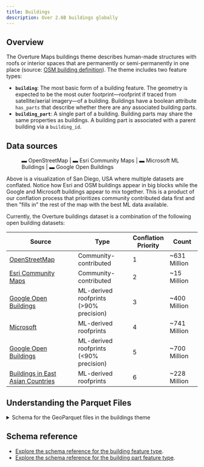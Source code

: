 ```yaml
---
title: Buildings
description: Over 2.6B buildings globally
---
```



## Overview

The Overture Maps buildings theme describes human-made structures with roofs or interior spaces that are permanently or semi-permanently in one place (source: [OSM building definition](https://wiki.openstreetmap.org/wiki/Key:building)). The theme includes two feature types:

- **`building`**: The most basic form of a building feature. The geometry is expected to be the most outer footprint&mdash;roofprint if traced from satellite/aerial imagery&mdash;of a building. Buildings have a boolean attribute `has_parts` that describe whether there are any associated building parts.
- **`building_part`**: A single part of a building. Building parts may share the same properties as buildings. A building part is associated with a parent building via a `building_id`.

## Data sources

<figure>
  <BuildingsMap></BuildingsMap>
  <!-- <ThemedImage
    alt="Overture buildings in San Diego"
    sources={{
      light: useBaseUrl('/img/guides/buildings/san_diego_buildings_3.jpg'),
      dark: useBaseUrl('/img/guides/buildings/san_diego_buildings_3.jpg'),
    }}
  /> -->
  <figcaption>
  <div style={{'textAlign':'center'}}>
    <span style={{'backgroundColor':'rgb(36,39,47)', padding:2}}>
    <span style={{color:'rgb(194,42,87)'}}>&#x25AC;   <span style={{color:'white'}}>OpenStreetMap | </span></span>
    <span style={{color:'rgb(4,151,188)'}}>&#x25AC;   <span style={{color:'white'}}>Esri Community Maps | </span></span>
    <span style={{color:'rgb(243,175,102)'}}>&#x25AC; <span style={{color:'white'}}>Microsoft ML Buildings | </span></span>
    <span style={{color:'rgb(236,253,188)'}}>&#x25AC; <span style={{color:'white'}}>Google Open Buildings </span></span>
    </span>
  </div>
  </figcaption>
</figure>

Above is a visualization of San Diego, USA where multiple datasets are conflated. Notice how Esri and OSM buildings appear in big blocks while the Google and Microsoft buildings appear to mix together. This is a product of our conflation process that prioritizes community contributed data first and then "fills in" the rest of the map with the best ML data available.

Currently, the Overture buildings dataset is a combination of the following open building datasets:

| Source                     |  Type                 | Conflation <br /> Priority | Count    |
| -------------------------- | --------------------- | -------------------------- | ----------- |
| [OpenStreetMap](//osm.org) | Community-contributed | 1                          |~631 Million  |
| [Esri Community Maps](https://communitymaps.arcgis.com/home) | Community-contributed | 2| ~15 Million |
| [Google Open Buildings](https://sites.research.google/open-buildings/)| ML-derived roofprints<br />  (&gt;90% precision) | 3|~400 Million |
| [Microsoft](https://github.com/microsoft/GlobalMLBuildingFootprints) |ML-derived roofprints  | 4|~741 Million |
| [Google Open Buildings](https://sites.research.google/open-buildings/)| ML-derived roofprints<br />  (&lt;90% precision) | 5|~700 Million |
| [Buildings in East Asian Countries](https://zenodo.org/records/8174931)| ML-derived roofprints<br />  | 6|~228 Million |

## Understanding the Parquet Files

<details>
        <summary>Schema for the GeoParquet files in the buildings theme</summary>
        <div>
<Tabs>
<TabItem value="building" label="building" default>

| column                 | type    | description |
| ---------------------- | ------- | ------------ |
| id                     | varchar | A feature ID that may be associated with the Global Entity Reference System (GERS) if—and-only-if the feature represents an entity that is part of GERS. |
| geometry               | blob    | A building's geometry is defined as its footprint or roofprint (if traced from aerial/satellite imagery). MUST be a Polygon as defined by GeoJSON schema. |
| bbox                   | struct  | Area defined by two longitudes and two latitudes: latitude is a decimal number between -90.0 and 90.0; longitude is a decimal number between -180.0 and 180.0. |
| version                | integer | Version number of the feature, incremented in each Overture release where the geometry or attributes of this feature changed.
| sources                | struct  | The array of source information for the properties of a given feature. Each source object lists the property in JSON Pointer notation and the dataset from which that specific value originated. |
| subtype                | varchar | A broad category of the building type and purpose. |
| names                  | struct  | The name associated with the feature. The first entry in the array of names must have a "local" language. |
| class                  | varchar | Further delineation of the building's built purpose. |
| level                  | integer | The building feature's Z-order, i.e., stacking order. A Z-order of 0 is ground level. |
| has_parts              | boolean | Flag indicating whether the building has parts. |
| is_underground         | boolean | Whether the entire building or part is completely below ground. This is useful for rendering which typically omits these buildings or styles them differently because they are not visible above ground. This is different than the level column which is used to indicate z-ordering of elements and negative values may be above ground. |
| height                 | double  | Height of the building or part in meters. The height is the distance from the lowest point to the highest point. |
| num_floors             | integer | Number of above-ground floors of the building or part. |
| num_floors_underground | integer | Number of below-ground floors of the building or part.
| min_height             | double  | The height of the bottom part of building in meters. Used if a building or part of building starts above the ground level. |
| min_floor              | integer | The "start" floor of a building or building part. Indicates that the building or part is "floating" and its bottom-most floor is above ground level, usually because it is part of a larger building in which some parts do reach ground level. |
| facade_color           | varchar | The color (name or color triplet) of the facade of a building or building part in hexadecimal. |
| facade_material        | varchar | The outer surface material of building facade. |
| roof_material          | varchar | The outermost material of the roof. |
| roof_shape             | varchar | The shape of the roof. |
| roof_direction         | double  | Bearing of the roof ridge line. |
| roof_orientation       | varchar | Orientation of the roof shape relative to the footprint shape. Either "along" or "across." |
| roof_color             | varchar | The color (name or color triplet) of the roof of a building or building part in hexadecimal. |

</TabItem>
<TabItem value="building_part" label="building_part" default>
| column                 | type    | description |
| ---------------------- | ------- | ------------ |
| id                     | varchar | A feature ID that may be associated with the Global Entity Reference System (GERS) if—and-only-if the feature represents an entity that is part of GERS. |
| geometry               | blob    | A building's geometry is defined as its footprint or roofprint (if traced from aerial/satellite imagery). MUST be a Polygon as defined by GeoJSON schema. |
| bbox                   | struct  | Area defined by two longitudes and two latitudes: latitude is a decimal number between -90.0 and 90.0; longitude is a decimal number between -180.0 and 180.0. |
| version                | integer | Version number of the feature, incremented in each Overture release where the geometry or attributes of this feature changed.
| sources                | struct  | The array of source information for the properties of a given feature. Each source object lists the property in JSON Pointer notation and the dataset from which that specific value originated. |
| names                  | struct  | The name associated with the feature. The first entry in the array of names must have a "local" language. |
| level                  | integer | The building feature's Z-order, i.e., stacking order. A Z-order of 0 is ground level. |
| is_underground         | boolean | Whether the entire building or part is completely below ground. This is useful for rendering which typically omits these buildings or styles them differently because they are not visible above ground. This is different than the level column which is used to indicate z-ordering of elements and negative values may be above ground. |
| height                 | double  | Height of the building or part in meters. The height is the distance from the lowest point to the highest point. |
| num_floors             | integer | Number of above-ground floors of the building or part. |
| num_floors_underground | integer | Number of below-ground floors of the building or part. |
| min_height             | double  | The height of the bottom part of building in meters. Used if a building or part of building starts above the ground level. |
| min_floor              | integer | The "start" floor of a building or building part. Indicates that the building or part is "floating" and its bottom-most floor is above ground level, usually because it is part of a larger building in which some parts do reach ground level. |
| facade_color           | varchar | The color (name or color triplet) of the facade of a building or building part in hexadecimal. |
| facade_material        | varchar | The outer surface material of building facade. |
| roof_material          | varchar | The outermost material of the roof. |
| roof_shape             | varchar | The shape of the roof. |
| roof_direction         | double  | Bearing of the roof ridge line. |
| roof_orientation       | varchar | Orientation of the roof shape relative to the footprint shape. Either "along" or "across." |
| roof_color             | varchar | The color (name or color triplet) of the roof of a building or building part in hexadecimal. |
| building_id            | varchar | The building ID to which this part belongs.|

</TabItem>
</Tabs>
</div>
</details>

## Schema reference

- [Explore the schema reference for the building feature type](/schema/reference/buildings/building).
- [Explore the schema reference for the building part feature type](/schema/reference/buildings/building_part).
